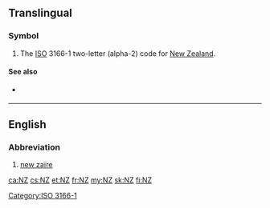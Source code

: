 {{also|nz|NZ|.nz|N.Z.}}
==Translingual==

===Symbol===
{{head|mul|symbol}}
# The [[ISO]] 3166-1 two-letter (alpha-2) code for [[New Zealand]].

====See also====
* {{l|mul|NZL}} {{qualifier|ISO 3166-1 alpha-3}}

[[Category:ISO 3166-1]]

----

==English==

===Abbreviation===
{{rfc-header|Abbreviation}}
{{head|en|abbreviation}}

# [[new zaïre]]

[[ca:NZ]]
[[cs:NZ]]
[[et:NZ]]
[[fr:NZ]]
[[my:NZ]]
[[sk:NZ]]
[[fi:NZ]]
